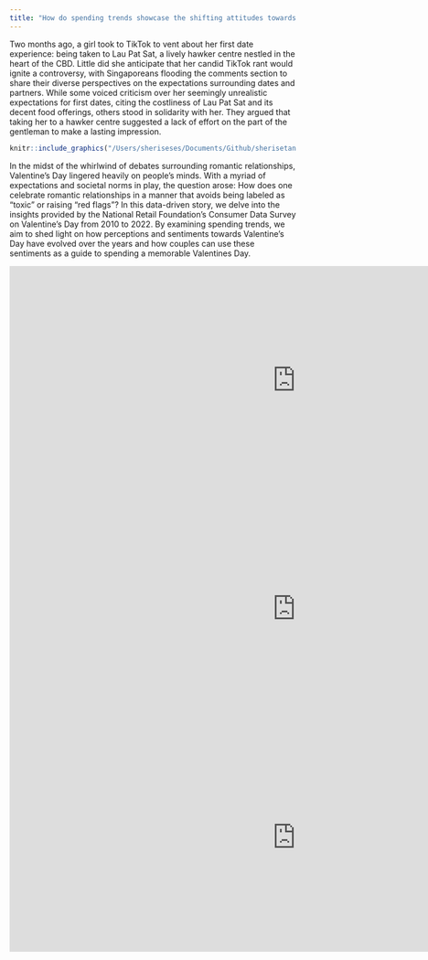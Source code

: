 ```yaml
---
title: "How do spending trends showcase the shifting attitudes towards Valentines’s Day over the years?"
---
```


Two months ago, a girl took to TikTok to vent about her first date experience: being taken to Lau Pat Sat, a lively hawker centre nestled in the heart of the CBD. Little did she anticipate that her candid TikTok rant would ignite a controversy, with Singaporeans flooding the comments section to share their diverse perspectives on the expectations surrounding dates and partners. While some voiced criticism over her seemingly unrealistic expectations for first dates, citing the costliness of Lau Pat Sat and its decent food offerings, others stood in solidarity with her. They argued that taking her to a hawker centre suggested a lack of effort on the part of the gentleman to make a lasting impression.

```r
knitr::include_graphics("/Users/sheriseses/Documents/Github/sherisetan.github.io/lps.png")
```

In the midst of the whirlwind of debates surrounding romantic relationships, Valentine's Day lingered heavily on people's minds. With a myriad of expectations and societal norms in play, the question arose: How does one celebrate romantic relationships in a manner that avoids being labeled as "toxic" or raising "red flags"? In this data-driven story, we delve into the insights provided by the National Retail Foundation's Consumer Data Survey on Valentine's Day from 2010 to 2022. By examining spending trends, we aim to shed light on how perceptions and sentiments towards Valentine's Day have evolved over the years and how couples can use these sentiments as a guide to spending a memorable Valentines Day.

```{=html}
<iframe height="400" width="1000" frameborder="no" src="https://sherisetan.shinyapps.io/sample_app/"> </iframe>
```
```{=html}
<iframe height="400" width="1000" frameborder="no" src="https://sherisetan.shinyapps.io/quansentiments/"> </iframe>
```
```{=html}
<iframe height="400" width="1000" frameborder="no" src="https://sherisetan.shinyapps.io/SentimentCopy/"> </iframe>
```
